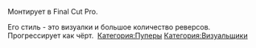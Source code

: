 {{Инфобокс для пуперов
|title2=Kekusmajestics
|другие_ники=
|image3=[[Файл:G12QrK0mJQ.jpg|thumb]]
|caption3=
|сферы_творчества=
|год_начала=2017
|image4=
|caption4=
|имя_фамилия=
|дата_рождения=
|место_проживания=
|ссылки=[https://www.youtube.com/channel/UC4K_LWX7Jc8uCkrkUcWpLkg канал]
}}Монтирует в Final Cut Pro.

Его стиль - это визуалки и большое количество реверсов. 
Прогрессирует как чёрт. 
[[Категория:Пуперы]]
[[Категория:Визуальщики]]